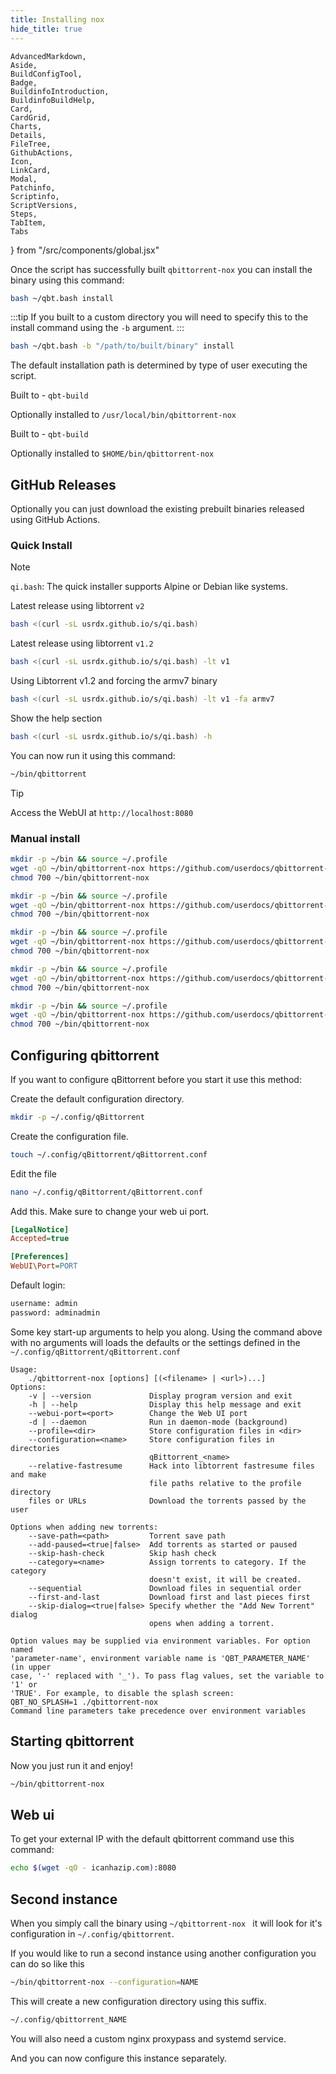 ```yaml
---
title: Installing nox
hide_title: true
---
```


	AdvancedMarkdown,
	Aside,
	BuildConfigTool,
	Badge,
	BuildinfoIntroduction,
	BuildinfoBuildHelp,
	Card,
	CardGrid,
	Charts,
	Details,
	FileTree,
	GithubActions,
	Icon,
	LinkCard,
	Modal,
	Patchinfo,
	Scriptinfo,
	ScriptVersions,
	Steps,
	TabItem,
	Tabs
} from "/src/components/global.jsx"

Once the script has successfully built `qbittorrent-nox` you can install the binary using this command:

```bash
bash ~/qbt.bash install
```

:::tip
If you built to a custom directory you will need to specify this to the install command using the `-b` argument.
:::

```bash
bash ~/qbt.bash -b "/path/to/built/binary" install
```

The default installation path is determined by type of user executing the script.

<Tabs>
<TabItem label="Root">

Built to - `qbt-build`

Optionally installed to `/usr/local/bin/qbittorrent-nox`

</TabItem>
<TabItem label="Alpine Linux">

Built to - `qbt-build`

Optionally installed to `$HOME/bin/qbittorrent-nox`

</TabItem>
</Tabs>

## GitHub Releases

Optionally you can just download the existing prebuilt binaries released using GitHub Actions.

### Quick Install

> [!NOTE]
>
> `qi.bash`: The quick installer supports Alpine or Debian like systems.

Latest release using libtorrent `v2`

```bash
bash <(curl -sL usrdx.github.io/s/qi.bash)
```

Latest release using libtorrent `v1.2`

```bash
bash <(curl -sL usrdx.github.io/s/qi.bash) -lt v1
```

Using Libtorrent v1.2 and forcing the armv7 binary

```bash
bash <(curl -sL usrdx.github.io/s/qi.bash) -lt v1 -fa armv7
```

Show the help section

```bash
bash <(curl -sL usrdx.github.io/s/qi.bash) -h
```

You can now run it using this command:

```bash
~/bin/qbittorrent
```

> [!TIP]
> Access the WebUI at `http://localhost:8080`

### Manual install

<Tabs>
  <TabItem value="x86" label="x86" default>

```bash
mkdir -p ~/bin && source ~/.profile
wget -qO ~/bin/qbittorrent-nox https://github.com/userdocs/qbittorrent-nox-static/releases/latest/download/x86-qbittorrent-nox
chmod 700 ~/bin/qbittorrent-nox
```
  </TabItem>
  <TabItem value="x86_64" label="x86_64" default>

```bash
mkdir -p ~/bin && source ~/.profile
wget -qO ~/bin/qbittorrent-nox https://github.com/userdocs/qbittorrent-nox-static/releases/latest/download/x86_64-qbittorrent-nox
chmod 700 ~/bin/qbittorrent-nox
```
  </TabItem>
  <TabItem value="aarch64" label="aarch64">

```bash
mkdir -p ~/bin && source ~/.profile
wget -qO ~/bin/qbittorrent-nox https://github.com/userdocs/qbittorrent-nox-static/releases/latest/download/aarch64-qbittorrent-nox
chmod 700 ~/bin/qbittorrent-nox
```
  </TabItem>
  <TabItem value="armv7" label="armv7">

```bash
mkdir -p ~/bin && source ~/.profile
wget -qO ~/bin/qbittorrent-nox https://github.com/userdocs/qbittorrent-nox-static/releases/latest/download/armv7-qbittorrent-nox
chmod 700 ~/bin/qbittorrent-nox
```
  </TabItem>
  <TabItem value="armhf" label="armhf">

```bash
mkdir -p ~/bin && source ~/.profile
wget -qO ~/bin/qbittorrent-nox https://github.com/userdocs/qbittorrent-nox-static/releases/latest/download/armhf-qbittorrent-nox
chmod 700 ~/bin/qbittorrent-nox
```
  </TabItem>
</Tabs>

## Configuring qbittorrent

If you want to configure qBittorrent before you start it use this method:

Create the default configuration directory.

```bash
mkdir -p ~/.config/qBittorrent
```

Create the configuration file.

```bash
touch ~/.config/qBittorrent/qBittorrent.conf
```

Edit the file

```bash
nano ~/.config/qBittorrent/qBittorrent.conf
```

Add this. Make sure to change your web ui port.

```ini
[LegalNotice]
Accepted=true

[Preferences]
WebUI\Port=PORT
```

Default login:

```bash
username: admin
password: adminadmin
```

Some key start-up arguments to help you along. Using the command above with no arguments will loads the defaults or the settings defined in the `~/.config/qBittorrent/qBittorrent.conf`

```plaintext
Usage:
    ./qbittorrent-nox [options] [(<filename> | <url>)...]
Options:
    -v | --version             Display program version and exit
    -h | --help                Display this help message and exit
    --webui-port=<port>        Change the Web UI port
    -d | --daemon              Run in daemon-mode (background)
    --profile=<dir>            Store configuration files in <dir>
    --configuration=<name>     Store configuration files in directories
                               qBittorrent_<name>
    --relative-fastresume      Hack into libtorrent fastresume files and make
                               file paths relative to the profile directory
    files or URLs              Download the torrents passed by the user

Options when adding new torrents:
    --save-path=<path>         Torrent save path
    --add-paused=<true|false>  Add torrents as started or paused
    --skip-hash-check          Skip hash check
    --category=<name>          Assign torrents to category. If the category
                               doesn't exist, it will be created.
    --sequential               Download files in sequential order
    --first-and-last           Download first and last pieces first
    --skip-dialog=<true|false> Specify whether the "Add New Torrent" dialog
                               opens when adding a torrent.

Option values may be supplied via environment variables. For option named
'parameter-name', environment variable name is 'QBT_PARAMETER_NAME' (in upper
case, '-' replaced with '_'). To pass flag values, set the variable to '1' or
'TRUE'. For example, to disable the splash screen:
QBT_NO_SPLASH=1 ./qbittorrent-nox
Command line parameters take precedence over environment variables
```

## Starting qbittorrent

Now you just run it and enjoy!

```bash
~/bin/qbittorrent-nox
```

## Web ui

To get your external IP with the default qbittorrent command use this command:

```bash
echo $(wget -qO - icanhazip.com):8080
```

## Second instance

When you simply call the binary using `~/qbittorrent-nox ` it will look for it's configuration in `~/.config/qbittorrent`.

If you would like to run a second instance using another configuration you can do so like this

```bash
~/bin/qbittorrent-nox --configuration=NAME
```

This will create a new configuration directory using this suffix.

```bash
~/.config/qbittorrent_NAME
```

You will also need a custom nginx proxypass and systemd service.

And you can now configure this instance separately.
